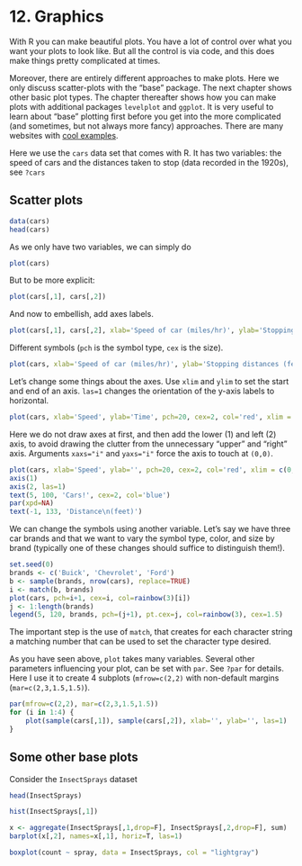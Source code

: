 # 12. Graphics

With R you can make beautiful plots. You have a lot of control over what you want your plots to look like. But all the control is via code, and this does make things pretty complicated at times. 

Moreover, there are entirely different approaches to make plots. Here we only discuss scatter-plots with the "base" package. The next chapter shows other basic plot types. The chapter thereafter shows how you can make plots with additional packages `levelplot` and `ggplot`. It is very useful to learn about "base" plotting first before you get into the more complicated (and sometimes, but not always more fancy) approaches. There are many websites with [cool examples](http://www.sr.bham.ac.uk/~ajrs/R/r-gallery.html).

Here we use the `cars` data set that comes with R. It has two variables: the speed of cars and the distances taken to stop (data recorded in the 1920s), see `?cars`

## Scatter plots

```r
data(cars)
head(cars)
```

As we only have two variables, we can simply do
```r
plot(cars)
```
 
But to be more explicit:

```r
plot(cars[,1], cars[,2])
```

And now to embellish, add axes labels.

```r
plot(cars[,1], cars[,2], xlab='Speed of car (miles/hr)', ylab='Stopping distance (feet)')
```

Different symbols (`pch` is the symbol type, `cex` is the size).

```r
plot(cars, xlab='Speed of car (miles/hr)', ylab='Stopping distances (feet)', pch=20, cex=2, col='red')
```

Let's change some things about the axes. Use `xlim` and `ylim` to set the start and end of an axis. `las=1` changes the orientation of the y-axis labels to horizontal.

```r
plot(cars, xlab='Speed', ylab='Time', pch=20, cex=2, col='red', xlim = c(0,25), las=1)
```

Here we do not draw axes at first, and then add the lower (1) and left (2) axis, to avoid drawing the clutter from the unnecessary "upper" and "right" axis.
Arguments `xaxs="i"` and `yaxs="i"` force the axis to touch at `(0,0)`.

```r
plot(cars, xlab='Speed', ylab='', pch=20, cex=2, col='red', xlim = c(0,27), ylim=c(0,125), axes=FALSE, xaxs="i", yaxs="i")
axis(1)
axis(2, las=1)
text(5, 100, 'Cars!', cex=2, col='blue')
par(xpd=NA)
text(-1, 133, 'Distance\n(feet)')
```


We can change the symbols using another variable. Let's say we have three car brands and that we want to vary the symbol type, color, and size by brand (typically one of these changes should suffice to distinguish them!). 

```r
set.seed(0)
brands <- c('Buick', 'Chevrolet', 'Ford')
b <- sample(brands, nrow(cars), replace=TRUE)
i <- match(b, brands)
plot(cars, pch=i+1, cex=i, col=rainbow(3)[i])
j <- 1:length(brands)
legend(5, 120, brands, pch=(j+1), pt.cex=j, col=rainbow(3), cex=1.5)
```

The important step is the use of `match`, that creates for each character string a matching number that can be used to set the character type desired. 

As you have seen above, `plot` takes many variables. Several other parameters influencing your plot, can be set with `par`. See `?par` for details. Here I use it to create 4 subplots (`mfrow=c(2,2)` with non-default margins (`mar=c(2,3,1.5,1.5)`).

```r
par(mfrow=c(2,2), mar=c(2,3,1.5,1.5))
for (i in 1:4) {
	plot(sample(cars[,1]), sample(cars[,2]), xlab='', ylab='', las=1)
}
```


## Some other base plots


Consider the `InsectSprays` dataset

```r
head(InsectSprays)
```


```r
hist(InsectSprays[,1])
```

```r
x <- aggregate(InsectSprays[,1,drop=F], InsectSprays[,2,drop=F], sum)
barplot(x[,2], names=x[,1], horiz=T, las=1)
```


```r
boxplot(count ~ spray, data = InsectSprays, col = "lightgray")
```


